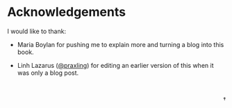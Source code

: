 # Acknowledgements {-}

I would like to thank:

* Maria Boylan for pushing me to explain more and turning a blog into this book.

* Linh Lazarus (<a href = "https://github.com/praxling" target="_blank">\@praxling</a>) for editing an earlier version of this when it was only a blog post.

<br>
<p align="right">$\dagger$</p>